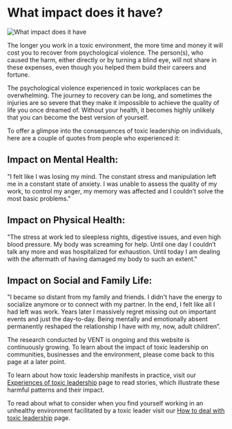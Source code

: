 # What impact does it have?

![What impact does it have](/images/getting_informed/What_impact_does_it_have.svg)

The longer you work in a toxic environment, the more time and money it will cost you to recover from psychological violence. The person(s), who caused the harm, either directly or by turning a blind eye, will not share in these expenses, even though you helped them build their careers and fortune.

The psychological violence experienced in toxic workplaces can be overwhelming. The journey to recovery can be long, and sometimes the injuries are so severe that they make it impossible to achieve the quality of life you once dreamed of. Without your health, it becomes highly unlikely that you can become the best version of yourself.

To offer a glimpse into the consequences of toxic leadership on individuals, here are a couple of quotes from people who experienced it:

## Impact on Mental Health:

"I felt like I was losing my mind. The constant stress and manipulation left me in a constant state of anxiety. I was unable to assess the quality of my work, to control my anger, my memory was affected and I couldn’t solve the most basic problems."

## Impact on Physical Health:

"The stress at work led to sleepless nights, digestive issues, and even high blood pressure. My body was screaming for help. Until one day I couldn’t talk any more and was hospitalized for exhaustion. Until today I am dealing with the aftermath of having damaged my body to such an extent."

## Impact on Social and Family Life:

"I became so distant from my family and friends. I didn't have the energy to socialize anymore or to connect with my partner. In the end, I felt like all I had left was work. Years later I massively regret missing out on important events and just the day-to-day. Being mentally and emotionally absent permanently reshaped the relationship I have with my, now, adult children”.

The research conducted by VENT is ongoing and this website is continuously growing. To learn about the impact of toxic leadership on communities, businesses and the environment, please come back to this page at a later point.

To learn about how toxic leadership manifests in practice, visit our [Experiences of toxic leadership](https://www.toxicleadershipvent.com/experiences) page to read stories, which illustrate these harmful patterns and their impact.

To read about what to consider when you find yourself working in an unhealthy environment facilitated by a toxic leader visit our [How to deal with toxic leadership](https://www.toxicleadershipvent.com/support) page.
